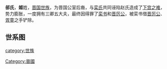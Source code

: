 {{unreferenced|time=2010-06-16T17:04:14+00:00}}
'''郤氏'''，'''姬'''姓，[[晋国|晋国]][[世族|世族]]，为晋国公室后裔，与[[栾氏|栾氏]]共同诬陷赵氏造成了[[下宫之难|下宫之难]]，势力膨胀，一度拥有三卿五大夫，最终因得罪了[[栾书|栾书]]和[[晋厉公|晋厉公]]，被栾书借[[晋厉公|晋厉公]]、[[胥童|胥童]]之手铲除。

==世系图==
<center>
{{familytree/start}}
{{familytree | | | | | | | | | Ba |Ba=[[郤豹|郤豹]]}}
{{familytree | |,|-|-|-|-|-|-|-|^|-|-|-|-|-|-|-|.|}}
{{familytree | Ru | | | | | | | | | | | | | | Yi |Ru=[[郤芮|郤芮]]<br>冀氏|Yi=[[郤义|郤义]]}}
{{familytree | |!| | | | | | | | | | | | | | | |!|}}
{{familytree | Ch | | | | | | | | | | | | | | By |Ch=郤成子<br>[[郤缺|郤缺]]|By=[[步扬|步扬]]<br>步氏}}
{{familytree | |!| | | | | | | |,|-|-|-|-|-|-|-|(| |}}
{{familytree | Xi | | | | | | Kc | | | | | | Pc |Xi=郤献子<br>[[郤克|郤克]]|Kc=苦成叔<br>[[郤犨|郤犨]]|Pc=[[蒲城鹊居|蒲城鹊居]]}}
{{familytree | |!| | | |,|-|-|-|(| | | |,|-|-|-|(}}
{{familytree | Ju | | Zi | | Zi | | Zh | | Yi |Ju=[[郤錡|郤錡]]|Zi=子|Zh=郤昭子<br>[[郤至|郤至]]<br>温氏|Yi=[[郤毅|郤毅]]}}
{{familytree/end}}
</center>

[[category:世族|category:世族]]
[[Category:晉國|Category:晉國]]